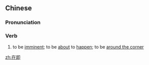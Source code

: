 ==Chinese==
{{zh-forms}}

===Pronunciation===
{{zh-pron
|m=zàijí
|c=zoi6 zik1
|mn=chāi-chek
|cat=v
}}

===Verb===
{{zh-verb}}

# {{lb|zh|literary}} to be [[imminent]]; to be [[about]] to [[happen]]; to be [[around the corner]]

[[zh:在即]]